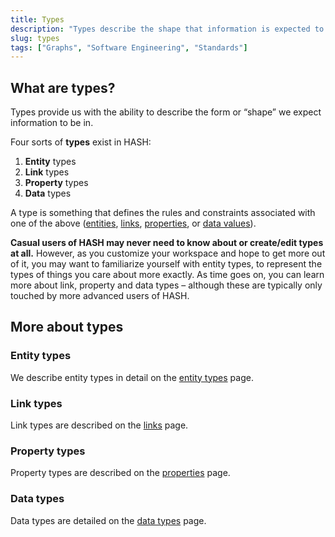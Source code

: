 ```yaml
---
title: Types
description: "Types describe the shape that information is expected to take, through rules and constraints associated with it."
slug: types
tags: ["Graphs", "Software Engineering", "Standards"]
---
```


## What are types?

Types provide us with the ability to describe the form or “shape” we expect information to be in.

Four sorts of **types** exist in HASH:

1. **Entity** types
1. **Link** types
1. **Property** types
1. **Data** types

A type is something that defines the rules and constraints associated with one of the above ([entities](/glossary/entities), [links](/glossary/links), [properties](/glossary/properties), or [data values](/glossary/values)).

**Casual users of HASH may never need to know about or create/edit types at all.** However, as you customize your workspace and hope to get more out of it, you may want to familiarize yourself with entity types, to represent the types of things you care about more exactly. As time goes on, you can learn more about link, property and data types – although these are typically only touched by more advanced users of HASH.

## More about types

### Entity types

We describe entity types in detail on the [entity types](/glossary/entity-types) page.

### Link types

Link types are described on the [links](/glossary/links#link-types) page.

### Property types

Property types are described on the [properties](/glossary/properties#property-types) page.

### Data types

Data types are detailed on the [data types](/glossary/data-types) page.
